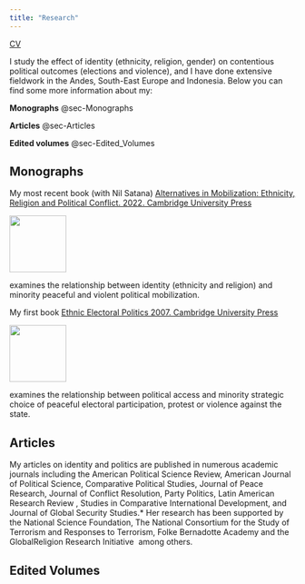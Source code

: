 ```yaml
---
title: "Research"
---
```


[CV](files/Birnir_CV.pdf)

I study the effect of identity (ethnicity, religion, gender) on contentious political outcomes (elections and violence), and I have done extensive fieldwork in the Andes, South-East Europe and Indonesia. Below you can find some more information about my:

**Monographs** @sec-Monographs

**Articles** @sec-Articles 

**Edited volumes** @sec-Edited_Volumes

## Monographs {#sec-Monographs}

My most recent book (with Nil Satana) [Alternatives in Mobilization: Ethnicity, Religion and Political Conflict. 2022. Cambridge University Press](https://www.amazon.com/Alternatives-Mobilization-Ethnicity-Religion-Political-ebook/dp/B09YM2XZFT/ref=sr_1\_3?crid=3BVVYV26GAIY4&keywords=Birnir+Johanna&qid=1677881510&sprefix=birnir+johanna%2Caps%2C144&sr=8-3)

![](images/Alternatives.png){width=100}

examines the relationship between identity (ethnicity and religion) and minority peaceful and violent political mobilization.

My first book [Ethnic Electoral Politics 2007. Cambridge University Press](https://www.amazon.com/Ethnicity-Electoral-Politics-J%C3%B3hanna-Krist%C3%ADn-ebook/dp/B0014D3T5U/ref=sr_1_1?crid=3BVVYV26GAIY4&keywords=Birnir+Johanna&qid=1677881738&sprefix=birnir+johanna%2Caps%2C144&sr=8-1) 

![](images/EEPolitics.png){width=100}

examines the relationship between political access and minority strategic choice of peaceful electoral participation, protest or violence against the state. 

## Articles  {#sec-Articles}

My articles on identity and politics are published in numerous academic journals including the American Political Science Review, American Journal of Political Science, Comparative Political Studies, Journal of Peace Research, Journal of Conflict Resolution, Party Politics, Latin American Research Review , Studies in Comparative International Development, and Journal of Global Security Studies.* Her research has been supported by the National Science Foundation, The National Consortium for the Study of Terrorism and Responses to Terrorism, Folke Bernadotte Academy and the GlobalReligion Research Initiative  among others. 

## Edited Volumes {#sec-Edited_Volumes}
